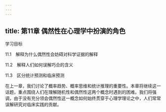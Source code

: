 ```yaml
---
---
---
```

title: 第11章 偶然性在心理学中扮演的角色
---




学习目标

11.1　解释为什么偶然性会妨碍对科学证据的解释

11.2　解释人们如何误解巧合的含义

11.3　区分统计预测和临床预测

在上一章，我们讨论了概率趋势、概率思维和统计推理的重要性。本章将继续这一话题，重点围绕人们在理解随机性和偶然性这两个概念时遇到的困难。我们将强调，由于没有充分领会偶然性这一概念如何始终贯穿于心理学理论之中，人们常常误解研究对临床实践的贡献。